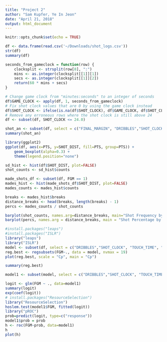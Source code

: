 ```yaml
---
title: "Project 2"
author: "Sam Kupfer, Ye In Jeon"
date: "April 21, 2018"
output: html_document
---
```


```r
knitr::opts_chunk$set(echo = TRUE)
```


```r
df <- data.frame(read.csv('~/Downloads/shot_logs.csv'))
str(df)
summary(df)
```

```r
seconds_from_gameclock = function(row) {
    clocksplit <- strsplit(row[8], ":")
    mins <- as.integer(clocksplit[[1]][1])
    secs <- as.integer(clocksplit[[1]][2])
    return(60 * mins + secs)
}

```

```r
# Change game clock from "minutes:seconds" to an integer of seconds
df$GAME_CLOCK <- apply(df, 1, seconds_from_gameclock)
# Fix shot clock values that are 0 by using the game clock instead
df$SHOT_CLOCK <- ifelse(is.na(df$SHOT_CLOCK), df$GAME_CLOCK, df$SHOT_CLOCK)
# Remove any erroneous rows where the shot clock is still above 24
df <- subset(df, SHOT_CLOCK <= 24.0)
```

```r
shot_an <- subset(df, select = c("FINAL_MARGIN", "DRIBBLES","SHOT_CLOCK", "TOUCH_TIME", "SHOT_DIST", "SHOT_NUMBER", "CLOSE_DEF_DIST", "PERIOD", "FGM", "GAME_CLOCK"))
summary(shot_an)

```

```r
library(ggplot2)
ggplot(df, aes(x=PTS, y=SHOT_DIST, fill=PTS, group=PTS)) + 
    geom_boxplot(alpha=0.3) +
    theme(legend.position="none")
```

```r
sd_hist <- hist(df$SHOT_DIST, plot=FALSE)
shot_counts <- sd_hist$counts

made_shots_df <- subset(df, FGM == 1)
mades_hist <- hist(made_shots_df$SHOT_DIST, plot=FALSE)
mades_counts <- mades_hist$counts

breaks <- mades_hist$breaks
distance_breaks <- head(breaks, length(breaks) - 1)
percs <- mades_counts / shot_counts

barplot(shot_counts, names.arg=distance_breaks, main="Shot Frequency by Distance", col="blue")
barplot(percs, names.arg = distance_breaks, main = "Shot Percentage by Distance", col = "darkgreen")
```


```r
#install.packages("leaps")
#install.packages("ISLR")
library("leaps")
library("ISLR")
model <- subset(df, select = c("DRIBBLES","SHOT_CLOCK", "TOUCH_TIME", "SHOT_DIST", "SHOT_NUMBER", "CLOSE_DEF_DIST", "FGM", "PTS_TYPE", "GAME_CLOCK", "PERIOD"))
reg.best <- regsubsets(FGM~., data = model, nvmax = 19)  
plot(reg.best, scale = "Cp", main = "Cp")

summary(reg.best)
```        




```r
model1 <- subset(model, select = c("DRIBBLES","SHOT_CLOCK", "TOUCH_TIME", "SHOT_DIST", "SHOT_NUMBER", "CLOSE_DEF_DIST", "FGM", "PTS_TYPE", "PERIOD"))

logit <- glm(FGM ~ ., data=model1)
summary(logit)
exp(coef(logit))
# install.packages("ResourceSelection")
library("ResourceSelection")
hoslem.test(model1$FGM, fitted(logit))
library("pROC")
prob=predict(logit, type=c("response"))
model1$prob = prob
h <- roc(FGM~prob, data=model1)
h
plot(h)
```
